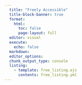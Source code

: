 ```yaml
---
  title: "Freely Accessible"
  title-block-banner: true
  format:
    html:
      toc: false
      page-layout: full
  editor: visual
  execute:
    echo: false
  markdown: 
  editor_options: 
  chunk_output_type: console
  listing:
    - template: free_listing.ejs
      contents: free_listing.yml
---
```

